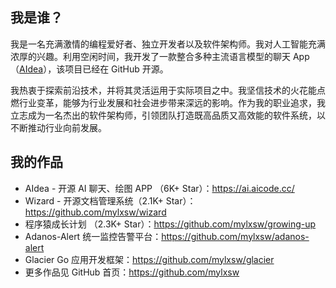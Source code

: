 ## 我是谁？

我是一名充满激情的编程爱好者、独立开发者以及软件架构师。我对人工智能充满浓厚的兴趣。利用空闲时间，我开发了一款整合多种主流语言模型的聊天 App（[AIdea](https://github.com/mylxsw/aidea)），该项目已经在 GitHub 开源。

我热衷于探索前沿技术，并将其灵活运用于实际项目之中。我坚信技术的火花能点燃行业变革，能够为行业发展和社会进步带来深远的影响。作为我的职业追求，我立志成为一名杰出的软件架构师，引领团队打造既高品质又高效能的软件系统，以不断推动行业向前发展。

## 我的作品

- AIdea - 开源 AI 聊天、绘图 APP （6K+ Star）：https://ai.aicode.cc/
- Wizard - 开源文档管理系统（2.1K+ Star）：https://github.com/mylxsw/wizard
- 程序猿成长计划 （2.3K+ Star）：https://github.com/mylxsw/growing-up
- Adanos-Alert 统一监控告警平台：https://github.com/mylxsw/adanos-alert
- Glacier Go 应用开发框架：https://github.com/mylxsw/glacier
- 更多作品见 GitHub 首页：https://github.com/mylxsw